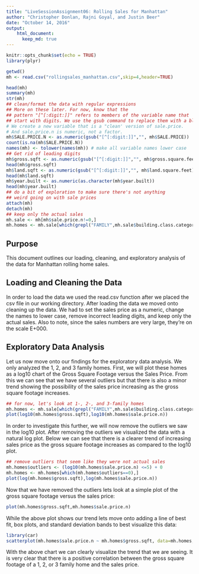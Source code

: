 ```yaml
---
title: "LiveSessionAssignment06: Rolling Sales for Manhattan"
author: "Christopher Donlan, Rajni Goyal, and Justin Beer"
date: "October 14, 2016"
output: 
    html_document:
      keep_md: true
---
```


```r
knitr::opts_chunk$set(echo = TRUE)
library(plyr)
```

```r
getwd()
mh <- read.csv("rollingsales_manhattan.csv",skip=4,header=TRUE)

head(mh)
summary(mh)
str(mh)
## clean/format the data with regular expressions
## More on these later. For now, know that the
## pattern "[^[:digit:]]" refers to members of the variable name that
## start with digits. We use the gsub command to replace them with a blank space.
# We create a new variable that is a "clean' version of sale.price.
# And sale.price.n is numeric, not a factor.
mh$SALE.PRICE.N <- as.numeric(gsub("[^[:digit:]]","", mh$SALE.PRICE))
count(is.na(mh$SALE.PRICE.N))
names(mh) <- tolower(names(mh)) # make all variable names lower case
## Get rid of leading digits
mh$gross.sqft <- as.numeric(gsub("[^[:digit:]]","", mh$gross.square.feet))
head(mh$gross.sqft)
mh$land.sqft <- as.numeric(gsub("[^[:digit:]]","", mh$land.square.feet))
head(mh$land.sqft)
mh$year.built <- as.numeric(as.character(mh$year.built))
head(mh$year.built)
## do a bit of exploration to make sure there's not anything
## weird going on with sale prices
attach(mh)
detach(mh)
## keep only the actual sales
mh.sale <- mh[mh$sale.price.n!=0,]
mh.homes <- mh.sale[which(grepl("FAMILY",mh.sale$building.class.category)),]
```


## Purpose

This document outlines our loading, cleaning, and exploratory analysis of the data for Manhattan rolling home sales.  

## Loading and Cleaning the Data

In order to load the data we used the read.csv function after we placed the csv file in our working directory. After loading the data we moved onto cleaning up the data. We had to set the sales price as a numeric, change the names to lower case, remove incorrect leading digits, and keep only the actual sales. Also to note, since the sales numbers are very large, they're on the scale E+000.
  
## Exploratory Data Analysis

Let us now move onto our findings for the exploratory data analysis. We only analyzed the 1, 2, and 3 family homes. First, we will plot these homes as a log10 chart of the Gross Square Footage versus the Sales Price. From this we can see that we have several outliers but that there is also a minor trend showing the possibility of the sales price increasing as the gross square footage increases.

```r
## for now, let's look at 1-, 2-, and 3-family homes
mh.homes <- mh.sale[which(grepl("FAMILY",mh.sale$building.class.category)),]
plot(log10(mh.homes$gross.sqft),log10(mh.homes$sale.price.n))
```  

In order to investigate this further, we will now remove the outliers we saw in the log10 plot. After removing the outliers we visualized the data with a natural log plot. Below we can see that there is a clearer trend of increasing sales price as the gross square footage increases as compared to the log10 plot.

```r
## remove outliers that seem like they were not actual sales
mh.homes$outliers <- (log10(mh.homes$sale.price.n) <=5) + 0
mh.homes <- mh.homes[which(mh.homes$outliers==0),]
plot(log(mh.homes$gross.sqft),log(mh.homes$sale.price.n))
```  

Now that we have removed the outliers lets look at a simple plot of the gross square footage versus the sales price:

```r
plot(mh.homes$gross.sqft,mh.homes$sale.price.n)
```  

While the above plot shows our trend lets move onto adding a line of best fit, box plots, and standard deviation bands to best visualize this data:

```r
library(car)
scatterplot(mh.homes$sale.price.n ~ mh.homes$gross.sqft, data=mh.homes, main="Sales Price vs Gross Square Footage", xlab="Gross Square Footage", ylab="Sales Price (MM)")
```  

With the above chart we can clearly visualize the trend that we are seeing. It is very clear that there is a positive correlation between the gross square footage of a 1, 2, or 3 family home and the sales price.